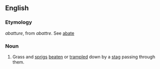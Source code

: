 ==English==

===Etymology===
{{etyl|fr}} ''abatture'', from ''abattre''. See [[abate]]

===Noun===
{{en-noun|-}}

# {{obsolete}} Grass and [[sprigs]] [[beaten]] or [[trampled]] down by a [[stag]] passing through them.